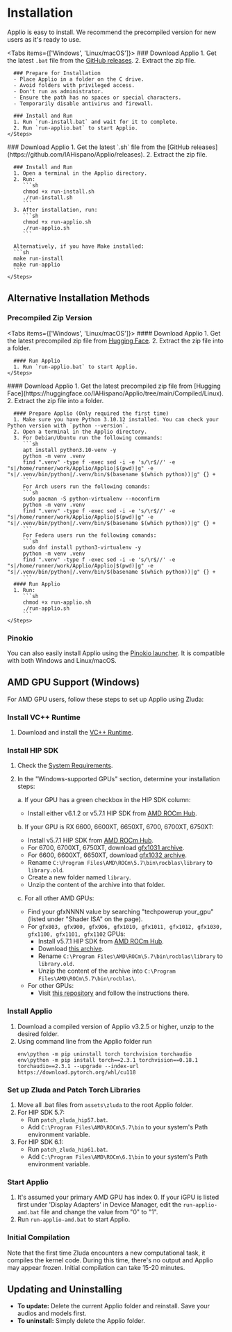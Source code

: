 
# Installation

Applio is easy to install. We recommend the precompiled version for new users as it's ready to use.

<Tabs items={['Windows', 'Linux/macOS']}>
  <Tab>
    <Steps>
      ### Download Applio
      1. Get the latest `.bat` file from the [GitHub releases](https://github.com/IAHispano/Applio/releases).
      2. Extract the zip file.

      ### Prepare for Installation
      - Place Applio in a folder on the C drive.
      - Avoid folders with privileged access.
      - Don't run as administrator.
      - Ensure the path has no spaces or special characters.
      - Temporarily disable antivirus and firewall.

      ### Install and Run
      1. Run `run-install.bat` and wait for it to complete.
      2. Run `run-applio.bat` to start Applio.
    </Steps>

  </Tab>
  <Tab>
    <Steps>
      ### Download Applio
      1. Get the latest `.sh` file from the [GitHub releases](https://github.com/IAHispano/Applio/releases).
      2. Extract the zip file.

      ### Install and Run
      1. Open a terminal in the Applio directory.
      2. Run:
         ```sh
         chmod +x run-install.sh
         ./run-install.sh
         ```
      3. After installation, run:
         ```sh
         chmod +x run-applio.sh
         ./run-applio.sh
         ```

      Alternatively, if you have Make installed:
      ```sh
      make run-install
      make run-applio
      ```
    </Steps>

  </Tab>
</Tabs>

## Alternative Installation Methods

### Precompiled Zip Version

<Tabs items={['Windows', 'Linux/macOS']}>
  <Tab>
    <Steps>
      #### Download Applio
      1. Get the latest precompiled zip file from [Hugging Face](https://huggingface.co/IAHispano/Applio/tree/main/Compiled/Windows).
      2. Extract the zip file into a folder.

      #### Run Applio
      1. Run `run-applio.bat` to start Applio.
    </Steps>
  </Tab>
  <Tab>
    <Steps>
      #### Download Applio
      1. Get the latest precompiled zip file from [Hugging Face](https://huggingface.co/IAHispano/Applio/tree/main/Compiled/Linux). 
      2. Extract the zip file into a folder.

      #### Prepare Applio (Only required the first time)
      1. Make sure you have Python 3.10.12 installed. You can check your Python version with `python --version`.
      2. Open a terminal in the Applio directory.
      3. For Debian/Ubuntu run the following commands:
         ```sh
         apt install python3.10-venv -y
         python -m venv .venv
         find ".venv" -type f -exec sed -i -e 's/\r$//' -e "s|/home/runner/work/Applio/Applio|$(pwd)|g" -e "s|/.venv/bin/python|/.venv/bin/$(basename $(which python))|g" {} + 
         ```
         For Arch users run the following comands:
         ```sh
         sudo pacman -S python-virtualenv --noconfirm
         python -m venv .venv
         find ".venv" -type f -exec sed -i -e 's/\r$//' -e "s|/home/runner/work/Applio/Applio|$(pwd)|g" -e "s|/.venv/bin/python|/.venv/bin/$(basename $(which python))|g" {} + 
         ```
         For Fedora users run the following comands:
         ```sh
         sudo dnf install python3-virtualenv -y
         python -m venv .venv
         find ".venv" -type f -exec sed -i -e 's/\r$//' -e "s|/home/runner/work/Applio/Applio|$(pwd)|g" -e "s|/.venv/bin/python|/.venv/bin/$(basename $(which python))|g" {} + 
         ```
      #### Run Applio
      1. Run:
         ```sh
         chmod +x run-applio.sh
         ./run-applio.sh
         ```
    </Steps>
  </Tab>
</Tabs>

### Pinokio 
You can also easily install Applio using the [Pinokio launcher](https://pinokio.computer/item?uri=https://github.com/pinokiofactory/applio). It is compatible with both Windows and Linux/macOS.

## AMD GPU Support (Windows)

For AMD GPU users, follow these steps to set up Applio using Zluda:

<Steps>

### Install VC++ Runtime

1. Download and install the [VC++ Runtime](https://aka.ms/vs/17/release/vc_redist.x64.exe).

### Install HIP SDK

1. Check the [System Requirements](https://rocm.docs.amd.com/projects/install-on-windows/en/develop/reference/system-requirements.html).
2. In the "Windows-supported GPUs" section, determine your installation steps:

   a. If your GPU has a green checkbox in the HIP SDK column:

   - Install either v6.1.2 or v5.7.1 HIP SDK from [AMD ROCm Hub](https://www.amd.com/en/developer/resources/rocm-hub/hip-sdk.html).

   b. If your GPU is RX 6600, 6600XT, 6650XT, 6700, 6700XT, 6750XT:

   - Install v5.7.1 HIP SDK from [AMD ROCm Hub](https://www.amd.com/en/developer/resources/rocm-hub/hip-sdk.html).
   - For 6700, 6700XT, 6750XT, download [gfx1031 archive](https://github.com/brknsoul/ROCmLibs/raw/main/Optimised_ROCmLibs_gfx1031.7z).
   - For 6600, 6600XT, 6650XT, download [gfx1032 archive](https://github.com/brknsoul/ROCmLibs/raw/main/Optimised_ROCmLibs_gfx1032.7z).
   - Rename `C:\Program Files\AMD\ROCm\5.7\bin\rocblas\library` to `library.old`.
   - Create a new folder named `library`.
   - Unzip the content of the archive into that folder.

   c. For all other AMD GPUs:

   - Find your gfxNNNN value by searching "techpowerup your_gpu" (listed under "Shader ISA" on the page).
   - For `gfx803, gfx900, gfx906, gfx1010, gfx1011, gfx1012, gfx1030, gfx1100, gfx1101, gfx1102` GPUs:
     - Install v5.7.1 HIP SDK from [AMD ROCm Hub](https://www.amd.com/en/developer/resources/rocm-hub/hip-sdk.html).
     - Download [this archive](https://github.com/brknsoul/ROCmLibs/raw/main/ROCmLibs.7z).
     - Rename `C:\Program Files\AMD\ROCm\5.7\bin\rocblas\library` to `library.old`.
     - Unzip the content of the archive into `C:\Program Files\AMD\ROCm\5.7\bin\rocblas\`.
   - For other GPUs:
     - Visit [this repository](https://github.com/likelovewant/ROCmLibs-for-gfx1103-AMD780M-APU) and follow the instructions there.

### Install Applio

1. Download a compiled version of Applio v3.2.5 or higher, unzip to the desired folder.
2. Using command line from the Applio folder run
   ```
   env\python -m pip uninstall torch torchvision torchaudio
   env\python -m pip install torch==2.3.1 torchvision==0.18.1 torchaudio==2.3.1 --upgrade --index-url https://download.pytorch.org/whl/cu118
   ```

### Set up Zluda and Patch Torch Libraries

1. Move all .bat files from `assets\zluda` to the root Applio folder.
2. For HIP SDK 5.7:
   - Run `patch_zluda_hip57.bat`.
   - Add `C:\Program Files\AMD\ROCm\5.7\bin` to your system's Path environment variable.
3. For HIP SDK 6.1:
   - Run `patch_zluda_hip61.bat`.
   - Add `C:\Program Files\AMD\ROCm\6.1\bin` to your system's Path environment variable.

### Start Applio

1. It's assumed your primary AMD GPU has index 0. If your iGPU is listed first under 'Display Adapters' in Device Manager, edit the `run-applio-amd.bat` file and change the value from "0" to "1".
2. Run `run-applio-amd.bat` to start Applio.

### Initial Compilation

Note that the first time Zluda encounters a new computational task, it compiles the kernel code. During this time, there's no output and Applio may appear frozen. Initial compilation can take 15-20 minutes.

</Steps>

## Updating and Uninstalling

- **To update:** Delete the current Applio folder and reinstall. Save your audios and models first.
- **To uninstall:** Simply delete the Applio folder.
